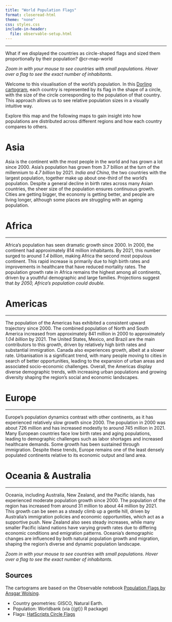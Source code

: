 ```yaml
---
title: "World Population Flags"
format: closeread-html
theme: "none"
css: styles.css
include-in-header:
  file: observable-setup.html
---
```


------------------------------------------------------------------------

:::{.cr-section layout="overlay-left"}

What if we displayed the countries as circle-shaped flags and sized them proportionally by their population? @cr-map-world

*Zoom in with your mouse to see countries with small populations. Hover over a flag to see the exact number of inhabitants.* 

:::{#cr-map-world}
<div class="container">
  <div class = "observable-map" id="observablehq-map-59247c07"></div>
</div> 
:::

Welcome to this visualisation of the world's population. In this [Dorling cartogram](https://datavizcatalogue.com/blog/chart-snapshot-dorling-cartograms/), each country is represented by its flag in the shape of a circle, with the size of the circle corresponding to the population of that country. This approach allows us to see relative population sizes in a visually intuitive way.

Explore this map and the following maps to gain insight into how populations are distributed across different regions and how each country compares to others.


:::{#asia}

# Asia 

Asia is the continent with the most people in the world and has grown a lot since 2000. Asia's population has grown from 3.7 billion at the turn of the millennium to *4.7 billion* by 2021. *India and China*, the two countries with the largest population, together make up about one-third of the world's population. Despite a general decline in birth rates across many Asian countries, the sheer size of the population ensures continuous growth. Cities are getting bigger, the economy is getting better, and people are living longer, although some places are struggling with an ageing population. 
::: 


:::


# Africa

------------------------------------------------------------------------

Africa's population has seen dramatic growth since 2000. In 2000, the continent had approximately 814 million inhabitants. By 2021, this number surged to around *1.4 billion*, making Africa the second most populous continent. This rapid increase is primarily due to high birth rates and improvements in healthcare that have reduced mortality rates. The population growth rate in Africa remains the highest among all continents, driven by a youthful demographic and large families. Projections suggest that *by 2050, Africa's population could double.*


# Americas

------------------------------------------------------------------------

The population of the Americas has exhibited a consistent upward trajectory since 2000. The combined population of North and South America increased from approximately 841 million in 2000 to approximately *1.04 billion* by 2021. The United States, Mexico, and Brazil are the main contributors to this growth, driven by relatively high birth rates and substantial immigration. Canada also experiences growth, albeit at a slower rate. Urbanisation is a significant trend, with many people moving to cities in search of better opportunities, leading to the expansion of urban areas and associated socio-economic challenges. Overall, the Americas display diverse demographic trends, with increasing urban populations and growing diversity shaping the region's social and economic landscapes.



# Europe

------------------------------------------------------------------------

Europe's population dynamics contrast with other continents, as it has experienced relatively slow growth since 2000. The population in 2000 was about 726 million and has increased modestly to around 745 million in 2021. Many European countries face low birth rates and aging populations, leading to demographic challenges such as labor shortages and increased healthcare demands. Some growth has been sustained through immigration. Despite these trends, Europe remains one of the least densely populated continents relative to its economic output and land area.


# Oceania & Australia

------------------------------------------------------------------------

Oceania, including Australia, New Zealand, and the Pacific islands, has experienced moderate population growth since 2000. The population of the region has increased from around 31 million to about 44 million by 2021. This growth can be seen as a steady climb up a gentle hill, driven by Australia's immigration policies and economic opportunities, which act as a supportive push. New Zealand also sees steady increases, while many smaller Pacific island nations have varying growth rates due to differing economic conditions and emigration patterns. Oceania's demographic changes are influenced by both natural population growth and migration, shaping the region's diverse and dynamic population landscape.



*Zoom in with your mouse to see countries with small populations. Hover over a flag to see the exact number of inhabitants.* 

<div class="container">
  <div class = "observable-map" id="observablehq-map-59247c08"></div>
</div> 


## Sources

The cartograms are based on the Observable notebook [Population Flags by Ansgar Wolsing](https://observablehq.com/@ansgar-wolsing/population-flags).

-   Country geometries: GISCO, Natural Earth.
-   Population: Worldbank (via {{gt}} R package)
-   Flags: [HatScripts Circle Flags](https://github.com/HatScripts/circle-flags)
